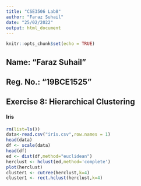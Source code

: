 ---
title: "CSE3506 Lab8"
author: "Faraz Suhail"
date: "25/02/2022"
output: html_document
---

```{r setup, include=FALSE}
knitr::opts_chunk$set(echo = TRUE)
```

## Name: "Faraz Suhail"
## Reg. No.: "19BCE1525"
## Exercise 8: Hierarchical Clustering

#### Iris
```{r}
rm(list=ls())
data<-read.csv("iris.csv",row.names = 1)
head(data)
df <- scale(data)
head(df)
ed <- dist(df,method="euclidean")
herclust <- hclust(ed,method='complete')
plot(herclust)
cluster1 <- cutree(herclust,k=4)
cluster1 <- rect.hclust(herclust,k=4)
```